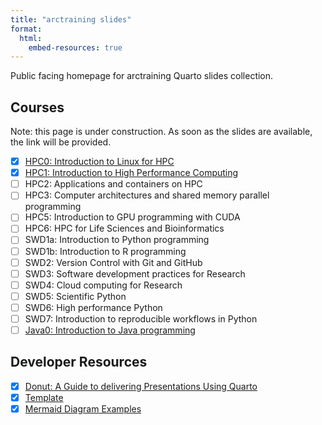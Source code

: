 ```yaml
---
title: "arctraining slides"
format:
  html:
    embed-resources: true
---
```


Public facing homepage for arctraining Quarto slides collection.

## Courses

Note: this page is under construction. As soon as the slides are available,
the link will be provided.

- [x] [HPC0: Introduction to Linux for HPC](hpc0.qmd)
- [x] [HPC1: Introduction to High Performance Computing](hpc1.qmd)
- [ ] HPC2: Applications and containers on HPC
- [ ] HPC3: Computer architectures and shared memory parallel programming
- [ ] HPC5: Introduction to GPU programming with CUDA
- [ ] HPC6: HPC for Life Sciences and Bioinformatics
- [ ] SWD1a: Introduction to Python programming
- [ ] SWD1b: Introduction to R programming
- [ ] SWD2: Version Control with Git and GitHub
- [ ] SWD3: Software development practices for Research
- [ ] SWD4: Cloud computing for Research
- [ ] SWD5: Scientific Python
- [ ] SWD6: High performance Python
- [ ] SWD7: Introduction to reproducible workflows in Python
- [ ] [Java0: Introduction to Java programming](java0.qmd)

## Developer Resources
- [x] [Donut: A Guide to delivering Presentations Using Quarto](donut.qmd)
- [x] [Template](template.qmd)
- [x] [Mermaid Diagram Examples](mermaid.qmd)
